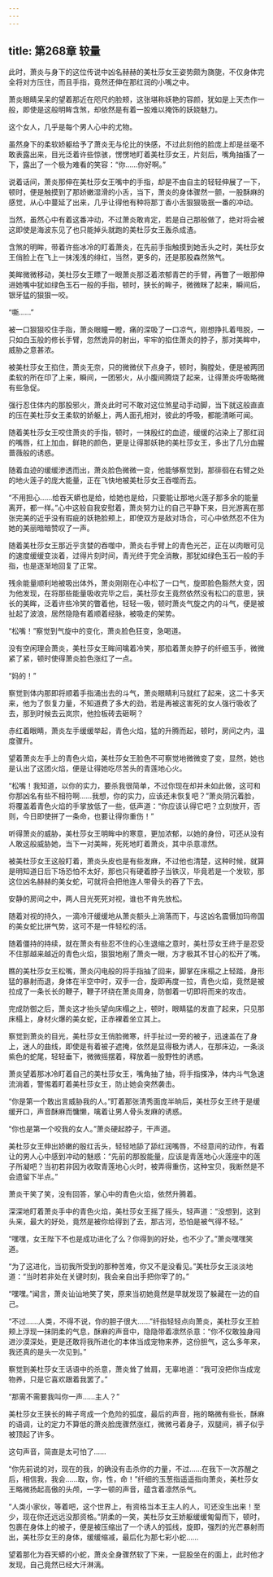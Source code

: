```yaml
---
---
---
```

title: 第268章 较量
---



此时，萧炎与身下的这位传说中凶名赫赫的美杜莎女王姿势颇为旖旎，不仅身体完全将对方压住，而且手指，竟然还伸在那红润的小嘴之中。

萧炎眼睛呆呆的望着那近在咫尺的脸颊，这张堪称妖艳的容颜，犹如是上天杰作一般，即使是这般明眸含煞，却依然是有着一股难以掩饰的妖娆魅力。

这个女人，几乎是每个男人心中的尤物。

虽然身下的柔软娇躯给予了萧炎无与伦比的快感，不过此刻他的脸庞上却是丝毫不敢表露出来，目光泛着许些惊骇，愣愣地盯着美杜莎女王，片刻后，嘴角抽搐了一下，露出了一个极为难看的笑容：“你……你好啊。”

说着话间，萧炎那伸在美杜莎女王嘴中的手指，却是不由自主的轻轻伸展了一下，顿时，便是触摸到了那娇嫩湿滑的小舌，当下，萧炎的身体骤然一颤，一股酥麻的感觉，从心中蔓延了出来，几乎让得他有种将那丁香小舌狠狠吸抿一番的冲动。

当然，虽然心中有着这番冲动，不过萧炎敢肯定，若是自己那般做了，绝对将会被这即使是海波东见了也只能掉头就跑的美杜莎女王轰杀成渣。

含煞的明眸，带着许些冰冷的盯着萧炎，在先前手指触摸到她舌头之时，美杜莎女王俏脸上在飞上一抹浅浅的绯红，当然，更多的，还是那股森然煞气。

美眸微微移动，美杜莎女王瞟了一眼萧炎那泛着浓郁青芒的手臂，再瞥了一眼那伸进她嘴中犹如绿色玉石一般的手指，顿时，狭长的眸子，微微眯了起来，瞬间后，银牙猛的狠狠一咬。

“嘶……”

被一口狠狠咬住手指，萧炎眼瞳一瞪，痛的深吸了一口凉气，刚想挣扎着甩脱，一只如白玉般的修长手臂，忽然诡异的射出，牢牢的掐住萧炎的脖子，那对美眸中，威胁之意甚浓。

被美杜莎女王掐住，萧炎无奈，只的微微伏下点身子，顿时，胸膛处，便是被两团柔软的所在印了上来，瞬间，一团邪火，从小腹间腾烧了起来，让得萧炎呼吸略微有些急促。

强行忍住体内的那股邪火，萧炎此时可不敢对这位煞星动手动脚，当下就这般直直的压在美杜莎女王柔软的娇躯上，两人面孔相对，彼此的呼吸，都能清晰可闻。

随着美杜莎女王咬住萧炎的手指，顿时，一抹殷红的血迹，缓缓的沾染上了那红润的嘴唇，红上加血，鲜艳的颜色，更是让得那妖艳的美杜莎女王，多出了几分血腥蔷薇般的诱惑。

随着血迹的缓缓渗透而出，萧炎脸色微微一变，他能够察觉到，那徘徊在右臂之处的地火莲子的庞大能量，正在飞快地被美杜莎女王吞噬而去。

“不用担心……给吞天蟒也是给，给她也是给，只要能让那地火莲子那多余的能量离开，都一样。”心中这般自我安慰着，萧炎努力让的自己平静下来，目光游离在那张完美的近乎没有瑕疵的妖艳脸颊上，即使双方是敌对场合，可心中依然忍不住为她的美丽暗暗赞叹了一声。

随着美杜莎女王那近乎贪婪的吞噬中，萧炎右手臂上的青色光芒，正在以肉眼可见的速度缓缓变淡着，过得片刻时间，青光终于完全消散，那犹如绿色玉石一般的手指，也是逐渐地回复了正常。

残余能量顺利地被吸出体外，萧炎刚刚在心中松了一口气，旋即脸色豁然大变，因为他发现，在将那些能量吸收完毕之后，美杜莎女王竟然依然没有松口的意思，狭长的美眸，泛着许些冷笑的瞥着他，轻轻一吸，顿时萧炎气旋之内的斗气，便是被扯起了波浪，居然隐隐有着顺着经脉，被吸走的架势。

“松嘴！”察觉到气旋中的变化，萧炎脸色狂变，急喝道。

没有空闲理会萧炎，美杜莎女王眸间噙着冷笑，那掐着萧炎脖子的纤细玉手，微微紧了紧，顿时使得萧炎脸色涨红了一点。

“妈的！”

察觉到体内那即将顺着手指涌出去的斗气，萧炎眼睛利马就红了起来，这二十多天来，他为了恢复力量，不知道费了多大的劲，若是再被这害死的女人强行吸收了去，那到时候去云岚宗，他捡板砖去砸啊？

赤红着眼睛，萧炎左手缓缓举起，青色火焰，猛的升腾而起，顿时，房间之内，温度骤升。

望着萧炎左手上的青色火焰，美杜莎女王脸色不可察觉地微微变了变，显然，她也是认出了这团火焰，便是让得她吃尽苦头的青莲地心火。

“松嘴！我知道，以你的实力，要杀我很简单，不过你现在却并未如此做，这可和你那凶名有些不相符啊……我想，你的实力，应该还未恢复吧？”萧炎阴沉着脸，将覆盖着青色火焰的手掌放低了一些，低声道：“你应该认得它吧？立刻放开，否则，今日即使拼了一条命，也要让得你重伤！”

听得萧炎的威胁，美杜莎女王明眸中的寒意，更加浓郁，以她的身份，可还从没有人敢这般威胁她，当下一对美眸，死死地盯着萧炎，其中杀意凛然。

被美杜莎女王这般盯着，萧炎头皮也是有些发麻，不过他也清楚，这种时候，就算是明知道日后下场恐怕不太好，那也只有硬着脖子当铁汉，毕竟若是一个发软，那这位凶名赫赫的美女蛇，可就将会把他连人带骨头的吞了下去。

安静的房间之中，两人目光死死对视，谁也不肯先放松。

随着对视的持久，一滴冷汗缓缓地从萧炎额头上淌落而下，与这凶名震慑加玛帝国的美女蛇比拼气势，这可不是一件轻松的活。

随着僵持的持续，就在萧炎有些忍不住的心生退缩之意时，美杜莎女王终于是忍受不住那越来越近的青色火焰，狠狠地剐了萧炎一眼，方才极其不甘心的松开了嘴。

瞧的美杜莎女王松嘴，萧炎闪电般的将手指抽了回来，脚掌在床榻之上轻踏，身形猛的暴射而退，身体在半空中时，双手一合，旋即再度一拉，青色火焰，竟然是被拉成了一条长长的鞭子，鞭子环绕在萧炎周身，防御着一切即将而来的攻击。

完成防御之后，萧炎这才抬头望向床榻之上，顿时，眼睛猛的发直了起来，只见那床榻上，身材火爆的美女蛇，正赤裸着坐立其上。

察觉到萧炎的目光，美杜莎女王俏脸微寒，纤手扯过一旁的被子，迅速盖在了身上，迷人的曲线，即使是有着被子遮掩，依然是显得极为诱人，在那床边，一条淡紫色的蛇尾，轻轻垂下，微微摇摆着，释放着一股野性的诱惑。

萧炎望着那冰冷盯着自己的美杜莎女王，嘴角抽了抽，将手指搽净，体内斗气急速流淌着，警惕着盯着美杜莎女王，防止她会突然袭击。

“你是第一个敢出言威胁我的人。”盯着那张清秀面庞半晌后，美杜莎女王终于是缓缓开口，声音酥麻而慵懒，噙着让男人骨头发麻的诱惑。

“你也是第一个咬我的女人。”萧炎硬起脖子，干声道。

美杜莎女王伸出娇嫩的殷红舌头，轻轻地舔了舔红润嘴唇，不经意间的动作，有着让的男人心中感到冲动的魅惑：“先前的那股能量，应该是青莲地心火莲座中的莲子所凝吧？当初若非因为收取青莲地心火时，被弄得重伤，这种宝贝，我断然是不会遗留下半点。”

萧炎干笑了笑，没有回答，掌心中的青色火焰，依然升腾着。

深深地盯着萧炎手中的青色火焰，美杜莎女王摇了摇头，轻声道：“没想到，这到头来，最大的好处，竟然是被你给得到了去，那古河，恐怕是被气得不轻。”

“嘿嘿，女王陛下不也是成功进化了么？你得到的好处，也不少了。”萧炎嘿嘿笑道。

“为了这进化，当初我所受到的那种苦难，你又不是没看见。”美杜莎女王淡淡地道：“当时若非处在关键时刻，我会亲自出手把你宰了的。”

“嘿嘿。”闻言，萧炎讪讪地笑了笑，原来当初她竟然是早就发现了躲藏在一边的自己。

“不过……人类，不得不说，你的胆子很大……”纤指轻轻点向萧炎，美杜莎女王脸颊上浮现一抹阴柔的气息，酥麻的声音中，隐隐带着凛然杀意：“你不仅敢独身闯进沙漠深处，更是还敢将我所进化的本体当成宠物来养，这份胆气，这么多年来，我还真的是头一次见到。”

察觉到美杜莎女王话语中的杀意，萧炎耸了耸肩，无辜地道：“我可没把你当成宠物养，只是它喜欢跟着我罢了。”

“那需不需要我叫你一声……主人？”

美杜莎女王狭长的眸子弯成一个危险的弧度，最后的声音，拖的略微有些长，酥麻的语调，让的定力不算低的萧炎脸庞骤然涨红，微微弓着身子，双腿间，裤子似乎被顶起了许多。

这句声音，简直是太可怕了……

“你先前说的对，现在的我，的确没有击杀你的力量，不过……在我下一次苏醒之后，相信我，我会……取，你，性，命！”纤细的玉葱指遥遥指向萧炎，美杜莎女王略微扬起高傲的头颅，一字一顿的声音，蕴含着凛然杀气。

“人类小家伙，等着吧，这个世界上，有资格当本王主人的人，可还没生出来！至少，现在你还远远没那资格。”阴柔的一笑，美杜莎女王娇躯缓缓匍匐而下，顿时，包裹在身体上的被子，便是被压缩出了一个诱人的弧线，旋即，强烈的光芒暴射而出，美杜莎女王的身体，缓缓缩减，最后化为那七彩小蛇……

望着那化为吞天蟒的小蛇，萧炎全身骤然软了下来，一屁股坐在的面上，此时他才发现，自己竟然已经大汗淋漓。